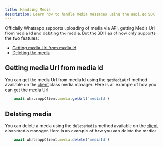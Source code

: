 ```yaml
---
title: Handling Media
description: Learn how to handle media messages using the Wapi.go SDK
---
```



Officially Whatsapp supports uploading of media via API, getting Media Url from media Id and deleting the media. But the SDK as of now only supports the two features: 

- [Getting media Url from media Id](#getting-media-url-from-media-id)
- [Deleting the media](#deleting-media)


## Getting media Url from media Id

You can get the media Url from media Id using the `getMediaUrl` method available on the [client](api-reference/classes/Client) class media manager. Here is an example of how you can get the media Url:

```typescript
	await whatsappClient.media.getUrl('mediaId')
```


## Deleting media

You can delete a media using the `deleteMedia` method available on the [client](api-reference/classes/Client) class media manager. Here is an example of how you can delete the media:

```typescript
	await whatsappClient.media.delete('mediaId')
```